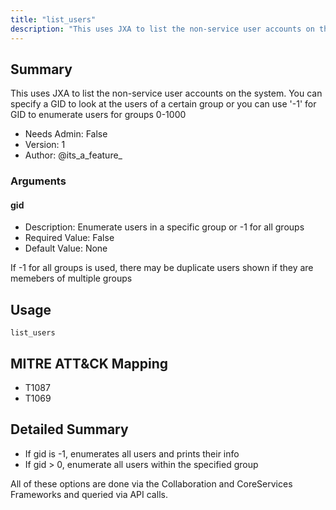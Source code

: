 ```yaml
---
title: "list_users"
description: "This uses JXA to list the non-service user accounts on the system. You can specify a GID to look at the users of a certain group or you can use '-1' for GID to enumerate users for groups 0-1000"
---
```


## Summary

This uses JXA to list the non-service user accounts on the system. You can specify a GID to look at the users of a certain group or you can use '-1' for GID to enumerate users for groups 0-1000
- Needs Admin: False  
- Version: 1  
- Author: @its_a_feature_  

### Arguments

#### gid

- Description:  Enumerate users in a specific group or -1 for all groups
- Required Value: False  
- Default Value: None 

<Tip>   
If -1 for all groups is used, there may be duplicate users shown if they are memebers of multiple groups
</Tip> 

## Usage

```
list_users
```

## MITRE ATT&CK Mapping

- T1087  
- T1069  
## Detailed Summary

- If gid is -1, enumerates all users and prints their info
- If gid > 0, enumerate all users within the specified group 

All of these options are done via the Collaboration and CoreServices Frameworks and queried via API calls.

